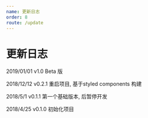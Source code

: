 ```yaml
---
name: 更新日志
order: 8
route: /update
---
```


#  更新日志

2019/01/01  v1.0 Beta 版

2018/12/12  v0.2.1 重启项目, 基于styled components 构建

2018/5/1    v0.1.1 第一个基础版本, 后暂停开发

2018/4/25   v0.1.0 初始化项目